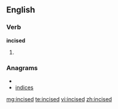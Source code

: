==English==

===Verb===
'''incised'''

# {{past of|[[incise]]}}

===Anagrams===
* {{alphagram|cdeiins}}
* [[indices#English|indices]]

[[mg:incised]]
[[te:incised]]
[[vi:incised]]
[[zh:incised]]